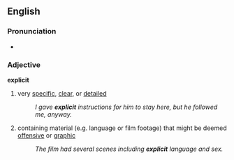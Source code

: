 ==English==
===Pronunciation===
*{{audio|en-us-explicit.ogg|Audio (US)}}

===Adjective===
'''explicit'''
#very [[specific]], [[clear]], or [[detail]]ed
#:''I gave '''explicit''' instructions for him to stay here, but he followed me, anyway.''
#containing material (e.g. language or film footage) that might be deemed [[offensive]] or [[graphic]]
#:''The film had several scenes including '''explicit''' language and sex.''